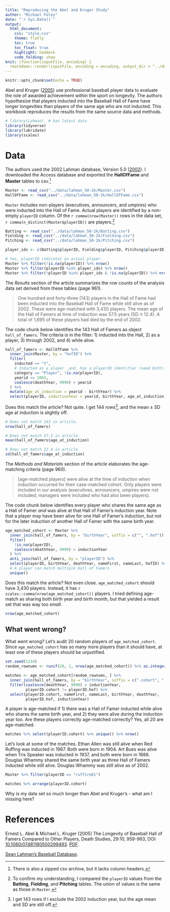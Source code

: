 ```yaml
---
title: "Reproducing the Abel and Kruger Study"
author: "Michael Foley"
date: "`r Sys.Date()`"
output: 
  html_document:
    css: "style.css"
    theme: flatly
    toc: true
    toc_float: true
    highlight: haddock
    code_folding: show
knit: (function(inputFile, encoding) {
  rmarkdown::render(inputFile, encoding = encoding, output_dir = "../docs") })
---
```


```r
knitr::opts_chunk$set(echo = TRUE)
```

Abel and Kruger ([2005](#Abel2005)) use professional baseball player data to evaluate the role of awarded achievement within the sport on longevity. The authors hypothesize that players inducted into the Baseball Hall of Fame have longer longevities than players of the same age who are not inducted. This workbook reproduces the results from the same source data and methods.

```r
# library(Lahman)  # has latest data
library(tidyverse)
library(lubridate)
library(scales)
```

# Data

The authors used the 2002 Lahman database, Version 5.0 ([2002](#Lahman2002)). I downloaded the Access database and exported the **HallOfFame** and **Master** tables to csv.^[There is also a zipped csv archive, but it lacks column headers.]

```r
Master <- read_csv("../data/lahman_50-2k/Master.csv")
HallOfFame <- read_csv("../data/lahman_50-2k/HallOfFame.csv")
```

`Master` includes non-players (executives, announcers, and umpires) who were inducted into the Hall of Fame. Actual players are identified by a non-empty `playerID` column. Of the `r comma(nrow(Master))` rows in the data set, `r comma(n_distinct(Master$playerID))` are players.^[To confirm my understanding, I compared the `playerID` values from the **Batting**, **Fielding**, and **Pitching** tables. The union of values is the same as those in `Master`.]

```r
Batting <- read_csv("../data/lahman_50-2k/Batting.csv")
Fielding <- read_csv("../data/lahman_50-2k/Fielding.csv")
Pitching <- read_csv("../data/lahman_50-2k/Pitching.csv")

player_ids <- c(Batting$playerID, Fielding$playerID, Pitching$playerID) %>% unique()

# Yes, playerID indicates an actual player.
Master %>% filter(!is.na(playerID)) %>% nrow()
Master %>% filter(playerID %in% player_ids) %>% nrow()
Master %>% filter(!playerID %in% player_ids & !is.na(playerID)) %>% nrow()
```

The *Results* section of the article summarizes the row counts of the analysis data set derived from these tables (page 961).

> One hundred and forty-three (143) players in the Hall of Fame had been inducted into the Baseball Hall of Fame while still alive as of 2002. These were age-matched with 3,430 players. The mean age of the Hall of Famers at time of induction
was 57.5 years (SD $\pm$ 12.4). A total of 1,695 of these players had died by the end of 2002.

The code chunk below identifies the 143 Hall of Famers as object `hall_of_famers`. The criteria is in the filter: 1) inducted into the Hall, 2) as a player, 3) through 2002, and 4) while alive.

```r
hall_of_famers <- HallOfFame %>% 
  inner_join(Master, by = "hofID") %>%
  filter(
    inducted == "Y",
    # Inducted as a player _and_ has a playerID identifier (need both!)
    category == "Player", !is.na(playerID),
    yearid <= 2002,
    coalesce(deathYear, 9999) > yearid
  ) %>% 
  mutate(age_at_induction = yearid - birthYear) %>%
  select(playerID, inductionYear = yearid, birthYear, age_at_induction)
```

Does this match the article? Not quite. I get 144 rows^[I get 143 rows if I exclude the 2002 induction year, but the age mean and SD are still off.], and the mean $\pm$ SD age at induction is slightly off.

```r
# Does not match 143 in article.
nrow(hall_of_famers)

# Does not match 57.5 in article.
mean(hall_of_famers$age_at_induction)

# Does not match 12.4 in article.
sd(hall_of_famers$age_at_induction)
```

The *Methods and Materials* section of the article elaborates the age-matching criteria (page 960).

> [age-matched players] were alive at the time of induction when induction occurred for their case-matched cohort. Only players were included in our analysis (executives, announcers, umpires were not included; managers were included who had also been players).

The code chunk below identifies every player who shares the same age as a Hall of Famer _and_ was alive at that Hall of Famer's induction year. Note that a player may have been alive for one Hall of Famer's induction, but not for the later induction of another Hall of Famer with the same birth year. 

```r
age_matched_cohort <- Master %>%
  inner_join(hall_of_famers, by = "birthYear", suffix = c("", ".hof")) %>%
  filter(
    !is.na(playerID),
    coalesce(deathYear, 9999) > inductionYear
  ) %>%
  anti_join(hall_of_famers, by = "playerID") %>%
  select(playerID, birthYear, deathYear, nameFirst, nameLast, hofID) %>%
  # A player can match multiple Hall of Famers
  unique()
```

Does this match the article? Not even close. `age_matched_cohort` should have 3,430 players. Instead, it has `r scales::comma(nrow(age_matched_cohort))` players. I tried defining age-match as sharing both birth year and birth month, but that yielded a result set that was way too *small*.

```r
nrow(age_matched_cohort)
```

## What went wrong?

What went wrong? Let's audit 20 random players of `age_matched_cohort`. Since `age_matched_cohort` has so many more players than it should have, at least one of these players should be unjustified.

```r
set.seed(1234)
random_rownums <- runif(20, 1, nrow(age_matched_cohort)) %>% as.integer()

matches <- age_matched_cohort[random_rownums, ] %>%
  inner_join(hall_of_famers, by = "birthYear", suffix = c(".cohort", ".hof")) %>%
  filter(coalesce(deathYear, 9999) > inductionYear,
         playerID.cohort != playerID.hof) %>%
  select(playerID.cohort, nameFirst, nameLast, birthYear, deathYear,
         playerID.hof, inductionYear)
```

A player is age-matched if 1) there was a Hall of Famer inducted while alive who shares the same birth year, and 2) they were alive during the induction year too. Are these players correctly age-matched correctly? Yes, all 20 are age-matched.

```r
matches %>% select(playerID.cohort) %>% unique() %>% nrow()
```

Let's look at some of the matches. Ethan Allen was still alive when Red Ruffing was inducted in 1967. Both were born in 1904. Art Bues was alive when Tris Speaker was inducted in 1937, and both were born in 1888. Douglas Whammy shared the same birth year as three Hall of Famers inducted while still alive. Douglas Whammy was still alive as of 2002.
```r
Master %>% filter(playerID == "ruffire01")
```

```r
matches %>% arrange(playerID.cohort)
```

Why is my data set so much longer than Abel and Kruger's - what am I missing here?

# References

<a id="Abel2005"></a>Ernest L. Abel & Michael L. Kruger (2005) The Longevity of Baseball Hall of Famers Compared to Other Players, Death Studies, 29:10, 959-963, DOI: [10.1080/07481180500299493](https://doi.org/10.1080/07481180500299493). [PDF](http://www.med.mcgill.ca/epidemiology/hanley/bios601/CandHchapter06/baseball_players.pdf).

<a id="Lahman2002"></a>[Sean Lahman's Baseball Database](https://www.seanlahman.com/baseball-archive/statistics/).

